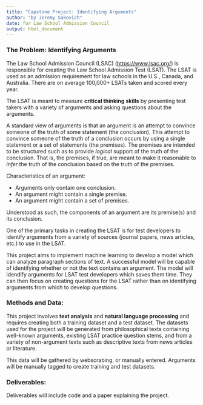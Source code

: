 ```yaml
---
title: "Capstone Project: Identifying Arguments"
author: "by Jeremy Sakovich"
date: for Law School Admission Council
output: html_document
---
```


### The Problem: Identifying Arguments
The Law School Admission Council (LSAC) (<https://www.lsac.org/>) is responsible for creating the Law School Admission Test (LSAT). The LSAT is used as an admission requirement for law schools in the U.S., Canada, and Australia. There are on average 100,000+ LSATs taken and scored every year. 

The LSAT is meant to measure **critical thinking skills** by presenting test takers with a variety of arguments and asking questions about the arguments.  

A standard view of arguments is that an argument is an attempt to convince someone of the truth of some statement (the conclusion). This attempt to convince someone of the truth of a conclusion occurs by using a single statement or a set of statements (the premises). The premises are intended to be structured such as to provide *logical* support of the truth of the conclusion. That is, the premises, if true, are meant to make it reasonable to *infer* the truth of the conclusion based on the truth of the premises. 

Characteristics of an argument:

* Arguments only contain one conclusion. 
* An argument might contain a single premise.
* An argument might contain a set of premises. 

Understood as such, the components of an argument are its premise(s) and its conclusion. 

One of the primary tasks in creating the LSAT is for test developers to identify arguments from a variety of sources (journal papers, news articles, etc.) to use in the LSAT.

This project aims to implement machine learning to develop a model which can analyze paragraph sections of text. A successful model will be capable of identifying whether or not the text contains an argument. The model will idendify arguments for LSAT test developers which saves them time. They can then focus on creating questions for the LSAT rather than on identifying arguments from which to develop questions.

### Methods and Data:

This project involves **text analysis** and **natural language processing** and requires creating both a training dataset and a test dataset. The datasets used for the project will be generated from philosophical texts containing well-known arguments, existing LSAT practice question stems, and from a variety of non-argument texts such as descriptive texts from news articles or literature. 

This data will be gathered by webscrabing, or manually entered. Arguments will be manually tagged to create training and test datasets. 

### Deliverables:

Deliverables will include code and a paper explaining the project. 





